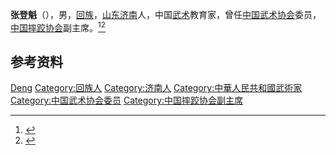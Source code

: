 '''张登魁'''（{{bd|1910年||1987年|}}），男，[[回族|回族]]，[[山东|山东]][[济南|济南]]人，中国[[武术|武术]]教育家，曾任[[中国武术协会|中国武术协会]]委员，[[中国摔跤协会|中国摔跤协会]]副主席。<ref>{{Cite book|title=中国武术大辞典|author=中国武术大辞典编辑委员会编著; 马贤达主编; 马明达, 习云太, 康戈武副主编|publisher=人民体育出版社|year=1990|isbn=|location=北京|pages=}}</ref><ref>{{Cite book|title=中国功夫辞典|author=李春生主编|publisher=中州古籍出版社|year=1987|isbn=|location=郑州|pages=}}</ref>

== 参考资料 ==
{{reflist}}

{{中国人物小作品}}
{{Navboxes
| title  = 张登魁在[[中国武术协会|中国武术协会]]的职务
| list1  =
{{中国武术协会第一届委员会}}
{{中国武术协会第二届委员会}}
{{中国武术协会第三届委员会}}
{{中国武术协会第四届委员会}}
}}

{{Authority control}}
{{DEFAULTSORT:Zhang张}}
[[Category:张姓|Deng]]
[[Category:回族人|Category:回族人]]
[[Category:济南人|Category:济南人]]
[[Category:中華人民共和國武術家|Category:中華人民共和國武術家]]
[[Category:中国武术协会委员|Category:中国武术协会委员]]
[[Category:中国摔跤协会副主席|Category:中国摔跤协会副主席]]